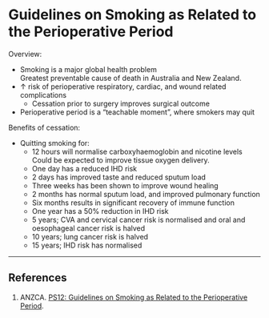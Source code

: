 # Guidelines on Smoking as Related to the Perioperative Period


Overview:

* Smoking is a major global health problem\
Greatest preventable cause of death in Australia and New Zealand.
* ↑ risk of perioperative respiratory, cardiac, and wound related complications
	* Cessation prior to surgery improves surgical outcome
* Perioperative period is a "teachable moment", where smokers may quit

Benefits of cessation:

* Quitting smoking for:
	* 12 hours will normalise carboxyhaemoglobin and nicotine levels\
	Could be expected to improve tissue oxygen delivery.
	* One day has a reduced IHD risk
	* 2 days has improved taste and reduced sputum load
	* Three weeks has been shown to improve wound healing
	* 2 months has normal sputum load, and improved pulmonary function
	* Six months results in significant recovery of immune function
	* One year has a 50% reduction in IHD risk
	* 5 years; CVA and cervical cancer risk is normalised and oral and oesophageal cancer risk is halved
	* 10 years; lung cancer risk is halved
	* 15 years; IHD risk has normalised

---

## References

1. ANZCA. [PS12: Guidelines on Smoking as Related to the Perioperative Period](http://www.anzca.edu.au/Documents/ps12-2013-guidelines-on-smoking-as-related-to-the.pdf).